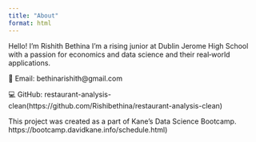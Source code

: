 ```yaml
---
title: "About"
format: html
---
```

Hello! I'm Rishith Bethina
I'm a rising junior at Dublin Jerome High School with a passion for economics and data science and their real‑world applications.

📧 Email: bethinarishith@gmail.com



💻 GitHub: restaurant-analysis-clean(https://github.com/Rishibethina/restaurant-analysis-clean)

This project was created as a part of Kane's Data Science Bootcamp.
https://bootcamp.davidkane.info/schedule.html)